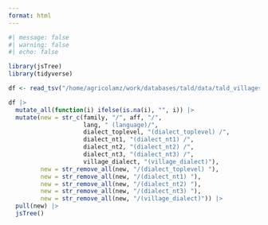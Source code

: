 ```yaml
---
format: html
---
```


```r
#| message: false
#| warning: false
#| echo: false

library(jsTree)
library(tidyverse)

df <- read_tsv("/home/agricolamz/work/databases/tald/data/tald_villages.csv")

df |> 
  mutate_all(function(i) ifelse(is.na(i), "", i)) |> 
  mutate(new = str_c(family, "/", aff, "/", 
                     lang, " (language)/", 
                     dialect_toplevel, "(dialect_toplevel) /",
                     dialect_nt1, "(dialect_nt1) /",
                     dialect_nt2, "(dialect_nt2) /",
                     dialect_nt3, "(dialect_nt3) /",
                     village_dialect, "(village_dialect)"),
         new = str_remove_all(new, "/(dialect_toplevel) "),
         new = str_remove_all(new, "/(dialect_nt1) "),
         new = str_remove_all(new, "/(dialect_nt2) "),
         new = str_remove_all(new, "/(dialect_nt3) "),
         new = str_remove_all(new, "/(village_dialect)")) |> 
  pull(new) |> 
  jsTree()
```
